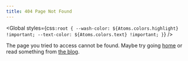 ```yaml
---
title: 404 Page Not Found
---
```



<Global
    styles={css`
        :root {
            --wash-color: ${Atoms.colors.highlight} !important;
            --text-color: ${Atoms.colors.text} !important;
        }
    `}
/>

The page you tried to access cannot be found. Maybe try going [home](/) or read
something from [the blog](/blog).
